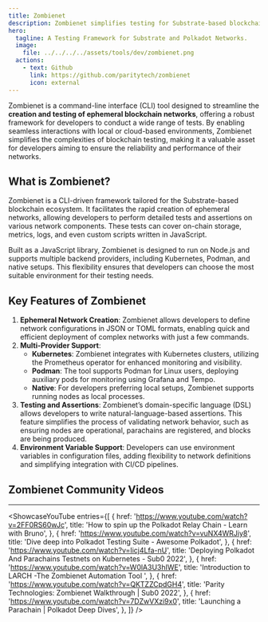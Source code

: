 ```yaml
---
title: Zombienet
description: Zombienet simplifies testing for Substrate-based blockchains, enabling ephemeral network creation, assertions, and multi-provider support seamlessly.
hero:
  tagline: A Testing Framework for Substrate and Polkadot Networks.
  image: 
    file: ../../../../assets/tools/dev/zombienet.png
  actions:
    - text: Github
      link: https://github.com/paritytech/zombienet
      icon: external
---
```



Zombienet is a command-line interface (CLI) tool designed to streamline the **creation and testing of ephemeral blockchain networks**, offering a robust framework for developers to conduct a wide range of tests. By enabling seamless interactions with local or cloud-based environments, Zombienet simplifies the complexities of blockchain testing, making it a valuable asset for developers aiming to ensure the reliability and performance of their networks.

## What is Zombienet?
Zombienet is a CLI-driven framework tailored for the Substrate-based blockchain ecosystem. It facilitates the rapid creation of ephemeral networks, allowing developers to perform detailed tests and assertions on various network components. These tests can cover on-chain storage, metrics, logs, and even custom scripts written in JavaScript.

Built as a JavaScript library, Zombienet is designed to run on Node.js and supports multiple backend providers, including Kubernetes, Podman, and native setups. This flexibility ensures that developers can choose the most suitable environment for their testing needs.

## Key Features of Zombienet
1. **Ephemeral Network Creation**: Zombienet allows developers to define network configurations in JSON or TOML formats, enabling quick and efficient deployment of complex networks with just a few commands.
2. **Multi-Provider Support**:
    - **Kubernetes**: Zombienet integrates with Kubernetes clusters, utilizing the Prometheus operator for enhanced monitoring and visibility.
    - **Podman**: The tool supports Podman for Linux users, deploying auxiliary pods for monitoring using Grafana and Tempo.
    - **Native**: For developers preferring local setups, Zombienet supports running nodes as local processes.
3. **Testing and Assertions**: Zombienet’s domain-specific language (DSL) allows developers to write natural-language-based assertions. This feature simplifies the process of validating network behavior, such as ensuring nodes are operational, parachains are registered, and blocks are being produced.
4. **Environment Variable Support**: Developers can use environment variables in configuration files, adding flexibility to network definitions and simplifying integration with CI/CD pipelines.

## Zombienet Community Videos
----------------
<ShowcaseYouTube
  entries={[
    {
      href: 'https://www.youtube.com/watch?v=2FF0RS60wJc',
      title: 'How to spin up the Polkadot Relay Chain - Learn with Bruno',
    },
        {
      href: 'https://www.youtube.com/watch?v=vuNX4WRJiy8',
      title: 'Dive deep into Polkadot Testing Suite - Awesome Polkadot',
    },
            {
      href: 'https://www.youtube.com/watch?v=Iicj4Lfa-nU',
      title: 'Deploying Polkadot And Parachains Testnets on Kubernetes - Sub0 2022',
    },
            {
      href: 'https://www.youtube.com/watch?v=W0lA3U3hIWE',
      title: 'Introduction to LARCH -The Zombienet Automation Tool ',
    },
            {
      href: 'https://www.youtube.com/watch?v=QKTZZCpdGH4',
      title: 'Parity Technologies: Zombienet Walkthrough | Sub0 2022',
    },
            {
      href: 'https://www.youtube.com/watch?v=7DZwVXzi9x0',
      title: 'Launching a Parachain | Polkadot Deep Dives',
    },
  ]}
/>

